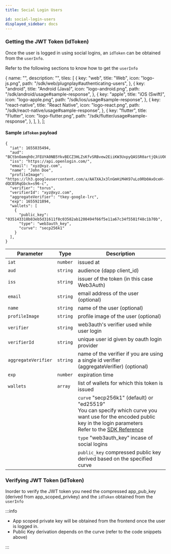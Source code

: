 ```yaml
---
title: Social Login Users

id: social-login-users
displayed_sidebar: docs
---
```


### Getting the JWT Token (idToken)

Once the user is logged in using social logins, an `idToken` can be obtained from the `userInfo`.

Refer to the following sections to know how to get the `userInfo`



  {
    name: "",
    description: "",
    tiles: [
      {
        key: "web",
        title: "Web",
        icon: "logo-js.png",
        path: "/sdk/web/plugnplay#authenticating-users",
      },
      {
        key: "android",
        title: "Android (Java)",
        icon: "logo-android.png",
        path: "/sdk/android/usage#sample-response",
      },
      {
        key: "apple",
        title: "iOS (Swift)",
        icon: "logo-apple.png",
        path: "/sdk/ios/usage#sample-response",
      },
      {
        key: "react-native",
        title: "React Native",
        icon: "logo-react.png",
        path: "/sdk/react-native/usage#sample-response",
      },
      {
        key: "flutter",
        title: "Flutter",
        icon: "logo-flutter.png",
        path: "/sdk/flutter/usage#sample-response",
      },
    ],
  },
];

<Tiles tileGroups={tileGroupsData} />

#### Sample `idToken` payload

```
{
  "iat": 1655835494,
  "aud": "BCtbnOamqh0cJFEUYA0NB5YkvBECZ3HLZsKfvSRBvew2EiiKW3UxpyQASSR0artjQkiUOCHeZ_ZeygXpYpxZjOs",
  "iss": "https://api.openlogin.com/",
  "email": "xyz@xyz.com",
  "name": "John Doe",
  "profileImage": "https://lh3.googleusercontent.com/a/AATXAJx3lnGmHiM4K97uLo9Rb0AxOceH-dQCBSRqGbck=s96-c",
  "verifier": "torus",
  "verifierId": "xyz@xyz.com",
  "aggregateVerifier": "tkey-google-lrc",
  "exp": 1655921894,
  "wallets": [
    {
      "public_key": "035143318b83eb5d31611f8c03582ab1200494f66f5e11a67c34f5581f48c1b70b",
      "type": "web3auth_key",
      "curve": "secp256k1"
    }
  ],
}
```

| Parameter           | Type     | Description                                                                                                                                                                           |
| ------------------- | -------- | ------------------------------------------------------------------------------------------------------------------------------------------------------------------------------------- |
| `iat`               | `number` | issued at                                                                                                                                                                             |
| `aud`               | `string` | audience (dapp client_id)                                                                                                                                                             |
| `iss`               | `string` | issuer of the token (in this case Web3Auth)                                                                                                                                           |
| `email`             | `string` | email address of the user (optional)                                                                                                                                                  |
| `name`              | `string` | name of the user (optional)                                                                                                                                                           |
| `profileImage`      | `string` | profile image of the user (optional)                                                                                                                                                  |
| `verifier`          | `string` | web3auth's verifier used while user login                                                                                                                                             |
| `verifierId`        | `string` | unique user id given by oauth login provider                                                                                                                                          |
| `aggregateVerifier` | `string` | name of the verifier if you are using a single id verifier (aggregateVerifier) (optional)                                                                                             |
| `exp`               | `number` | expiration time                                                                                                                                                                       |
| `wallets`           | `array`  | list of wallets for which this token is issued                                                                                                                                        |
|                     |          | `curve` "secp256k1" (default) or "ed25519" <br/> You can specify which curve you want use for the encoded public key in the login parameters<br/> Refer to the [SDK Reference](/sdk/) |
|                     |          | `type` "web3auth_key" incase of social logins                                                                                                                                         |
|                     |          | `public_key` compressed public key derived based on the specified curve                                                                                                               |

### Verifying JWT Token (idToken)

Inorder to verify the JWT token you need the compressed app_pub_key (derived from app_scoped_privkey) and the `idToken` obtained from the `userInfo`

:::info

- App scoped private key will be obtained from the frontend once the user is logged in.
- Public Key derivation depends on the curve (refer to the code snippets above)

:::

<VerifyToken />
